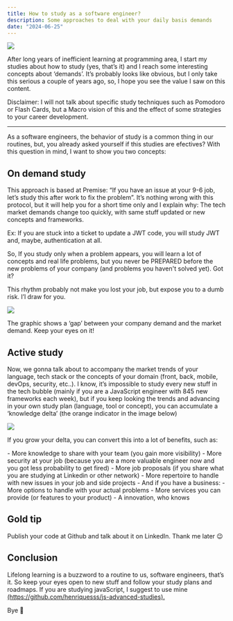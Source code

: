 ```yaml
---
title: How to study as a software engineer?
description: Some approaches to deal with your daily basis demands 
date: "2024-06-25"
---
```


<img src="/engineer-and-studies-cover.png"/>

<p>After long years of inefficient learning at programming area, I start my studies about how to study (yes, that’s it) and I reach some interesting concepts about ‘demands’. It’s probably looks like obvious, but I only take this serious a couple of years ago, so, I hope you see the value I saw on this content.</p>

<p>Disclaimer: I will not talk about specific study techniques such as Pomodoro or Flash Cards, but a Macro vision of this and the effect of some strategies to your career development.</p>

<hr/>

<p>As a software engineers, the behavior of study is a common thing in our routines, but, you already asked yourself if this studies are efectives? With this question in mind, I want to show you two concepts:</p>

## On demand study

<p>This approach is based at Premise: “If you have an issue at your 9-6 job, let’s study this after work to fix the problem”. It’s nothing wrong with this protocol, but it will help you for a short time only and I explain why: The tech market demands change too quickly, with same stuff updated or new concepts and frameworks.</p>

<p>Ex: If you are stuck into a ticket to update a JWT code, you will study JWT and, maybe, authentication at all.</p>

<p>So, If you study only when a problem appears, you will learn a lot of concepts and real life problems, but you never be PREPARED before the new problems of your company (and problems you haven't solved yet). Got it?</p>

<p>This rhythm probably not make you lost your job, but expose you to a dumb risk. I’l draw for you. </p>

<img src="/on-demand-study-graphic.png"/>

<p>The graphic shows a ‘gap’ between your company demand and the market demand. Keep your eyes on it!</p>

## Active study

<p>Now, we gonna talk about to accompany the market trends of your language, tech stack or the concepts of your domain (front, back, mobile, devOps, security, etc..). I know, it’s impossible to study every new stuff in the tech bubble (mainly if you are a JavaScript engineer with 845 new frameworks each week), but if you keep looking the trends and advancing in your own study plan (language, tool or concept), you can accumulate a ‘knowledge delta’ (the orange indicator in the image below)</p>

<img src="/active-study-graphic.png"/>

<p>If you grow your delta, you can convert this into a lot of benefits, such as:</p>
- More knowledge to share with your team (you gain more visibility)
- More security at your job (because you are a more valuable engineer now and you got less probability to get fired)
- More job proposals (if you share what you are studying at Linkedin or other network)
- More repertoire to handle with new issues in your job and side projects
- And if you have a business:
    - More options to handle with your actual problems
    - More services you can provide (or features to your product)
    - A innovation, who knows


## Gold tip
<p>Publish your code at Github and talk about it on LinkedIn. Thank me later 😉</p>

## Conclusion
<p>Lifelong learning is a buzzword to a routine to us, software engineers, that’s it. So keep your eyes open to new stuff and follow your study plans and roadmaps. If you are studying javaScript, I suggest to use mine <a href="https://github.com/henriquesss/js-advanced-studies" target="blank">(https://github.com/henriquesss/js-advanced-studies).</a></p>


Bye 👋